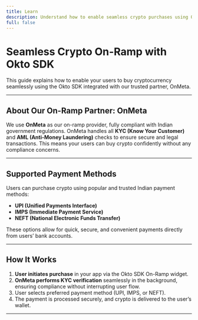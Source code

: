 ```yaml
---
title: Learn
description: Understand how to enable seamless crypto purchases using Okto SDK On-Ramp.
full: false
---
```



<AIMarkdownComponent isIndex={false} />

# Seamless Crypto On-Ramp with Okto SDK

This guide explains how to enable your users to buy cryptocurrency seamlessly using the Okto SDK integrated with our trusted partner, OnMeta.

---

## About Our On-Ramp Partner: OnMeta

We use **OnMeta** as our on-ramp provider, fully compliant with Indian government regulations. OnMeta handles all **KYC (Know Your Customer)** and **AML (Anti-Money Laundering)** checks to ensure secure and legal transactions. This means your users can buy crypto confidently without any compliance concerns.

---

## Supported Payment Methods

Users can purchase crypto using popular and trusted Indian payment methods:

- **UPI (Unified Payments Interface)**
- **IMPS (Immediate Payment Service)**
- **NEFT (National Electronic Funds Transfer)**

These options allow for quick, secure, and convenient payments directly from users’ bank accounts.

---

## How It Works

1. **User initiates purchase** in your app via the Okto SDK On-Ramp widget.
2. **OnMeta performs KYC verification** seamlessly in the background, ensuring compliance without interrupting user flow.
3. User selects preferred payment method (UPI, IMPS, or NEFT).
4. The payment is processed securely, and crypto is delivered to the user’s wallet.

---